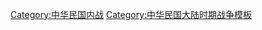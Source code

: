 {{Campaign
|title=[[第二次直奉战争]]
|name=Campaignbox 第二次直奉戰爭
|battles=[[甲子兵變]] - [[江浙战争]]

{{Navbox subgroup
|group1=主要戰役|list1=[[黃渡瀏河戰鬥]] - [[宜興戰鬥]] - [[慶元戰鬥]] - [[江山戰鬥]] - [[松江戰鬥]] - [[楊村戰鬥]]
}}

|notes=
}}
<noinclude>
[[Category:中华民国内战]]
[[Category:中华民国大陆时期战争模板]]
</noinclude>